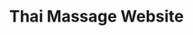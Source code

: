 ---
title: "Thai Massage Website" 
publishedAt: "2025-04-25"
summary: "เว็บไซต์ร้านนวดแผนไทยที่อยู่ในต่างประเทศ ใช้ Next.JS / Tailwind CSS / Lenis / Framer Motion / AOS / Lucide Icons"
images:
    - "/images/projects/website/massage-web.png"
    - "/images/projects/website/massage-ct.png"
link: "https://thai-massage-have-a-nice-day.shop/"
---